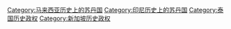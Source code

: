 [[Category:马来西亚历史上的苏丹国|Category:马来西亚历史上的苏丹国]]
[[Category:印尼历史上的苏丹国|Category:印尼历史上的苏丹国]]
[[Category:泰国历史政权|Category:泰国历史政权]]
[[Category:新加坡历史政权|Category:新加坡历史政权]]